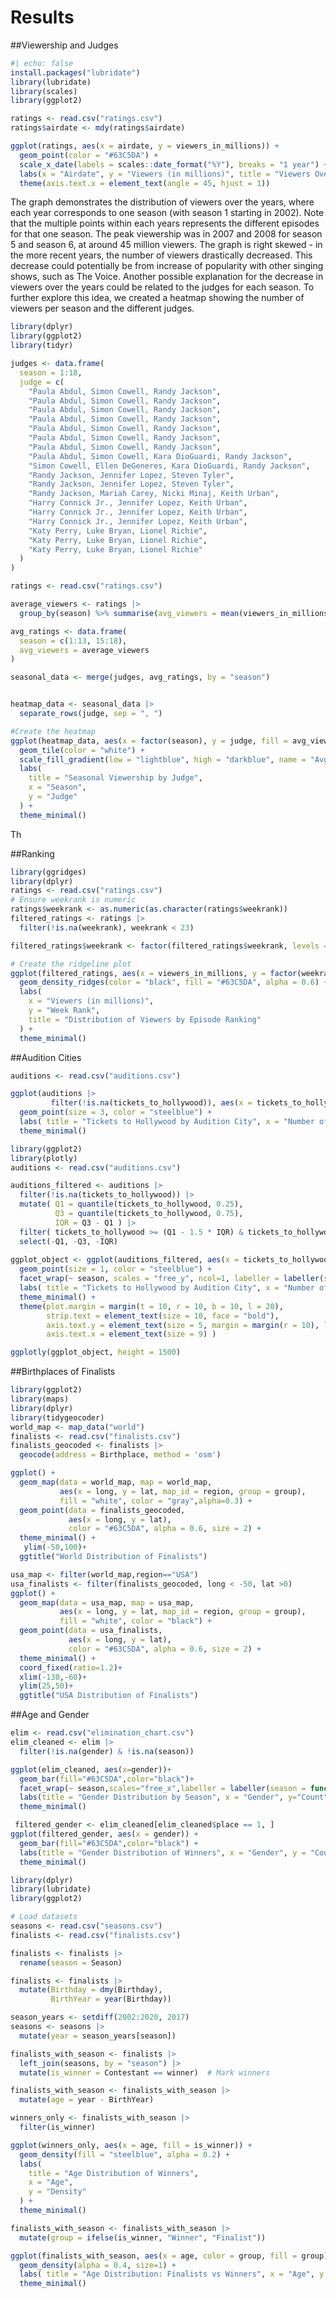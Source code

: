 # Results

##Viewership and Judges

```r
#| echo: false
install.packages("lubridate")
library(lubridate)
library(scales)
library(ggplot2)

ratings <- read.csv("ratings.csv")
ratings$airdate <- mdy(ratings$airdate) 

ggplot(ratings, aes(x = airdate, y = viewers_in_millions)) + 
  geom_point(color = "#63C5DA") + 
  scale_x_date(labels = scales::date_format("%Y"), breaks = "1 year") + 
  labs(x = "Airdate", y = "Viewers (in millions)", title = "Viewers Over Time") + 
  theme(axis.text.x = element_text(angle = 45, hjust = 1))
```
The graph demonstrates the distribution of viewers over the years, where each year corresponds to one season (with season 1 starting in 2002). Note that the multiple points within each years represents the different episodes for that one season. The peak viewership was in 2007 and 2008 for season 5 and season 6, at around 45 million viewers. The graph is right skewed - in the more recent years, the number of viewers drastically decreased. This decrease could potentially be from increase of popularity with other singing shows, such as The Voice. Another possible explanation for the decrease in viewers over the years could be related to the judges for each season. To further explore this idea, we created a heatmap showing the number of viewers per season and the different judges.  

```r
library(dplyr)
library(ggplot2)
library(tidyr)

judges <- data.frame(
  season = 1:18,
  judge = c(
    "Paula Abdul, Simon Cowell, Randy Jackson",
    "Paula Abdul, Simon Cowell, Randy Jackson",
    "Paula Abdul, Simon Cowell, Randy Jackson",
    "Paula Abdul, Simon Cowell, Randy Jackson",
    "Paula Abdul, Simon Cowell, Randy Jackson",
    "Paula Abdul, Simon Cowell, Randy Jackson",
    "Paula Abdul, Simon Cowell, Randy Jackson",
    "Paula Abdul, Simon Cowell, Kara DioGuardi, Randy Jackson",
    "Simon Cowell, Ellen DeGeneres, Kara DioGuardi, Randy Jackson",
    "Randy Jackson, Jennifer Lopez, Steven Tyler",
    "Randy Jackson, Jennifer Lopez, Steven Tyler",
    "Randy Jackson, Mariah Carey, Nicki Minaj, Keith Urban",
    "Harry Connick Jr., Jennifer Lopez, Keith Urban",
    "Harry Connick Jr., Jennifer Lopez, Keith Urban",
    "Harry Connick Jr., Jennifer Lopez, Keith Urban",
    "Katy Perry, Luke Bryan, Lionel Richie",
    "Katy Perry, Luke Bryan, Lionel Richie",
    "Katy Perry, Luke Bryan, Lionel Richie"
  )
)

ratings <- read.csv("ratings.csv")

average_viewers <- ratings |>
  group_by(season) %>% summarise(avg_viewers = mean(viewers_in_millions, na.rm = TRUE))

avg_ratings <- data.frame(
  season = c(1:13, 15:18),
  avg_viewers = average_viewers
)

seasonal_data <- merge(judges, avg_ratings, by = "season")


heatmap_data <- seasonal_data |>
  separate_rows(judge, sep = ", ")  

#Create the heatmap
ggplot(heatmap_data, aes(x = factor(season), y = judge, fill = avg_viewers.avg_viewers)) +
  geom_tile(color = "white") +
  scale_fill_gradient(low = "lightblue", high = "darkblue", name = "Avg Viewers\n(Millions)") +
  labs(
    title = "Seasonal Viewership by Judge",
    x = "Season",
    y = "Judge"
  ) +
  theme_minimal()
```
Th

##Ranking
```r
library(ggridges)
library(dplyr)
ratings <- read.csv("ratings.csv")
# Ensure weekrank is numeric
ratings$weekrank <- as.numeric(as.character(ratings$weekrank))
filtered_ratings <- ratings |>
  filter(!is.na(weekrank), weekrank < 23)

filtered_ratings$weekrank <- factor(filtered_ratings$weekrank, levels = rev(sort(unique(filtered_ratings$weekrank))))

# Create the ridgeline plot
ggplot(filtered_ratings, aes(x = viewers_in_millions, y = factor(weekrank))) +
  geom_density_ridges(color = "black", fill = "#63C5DA", alpha = 0.6) +
  labs(
    x = "Viewers (in millions)",
    y = "Week Rank",
    title = "Distribution of Viewers by Episode Ranking"
  ) +
  theme_minimal()

```

##Audition Cities
```r
auditions <- read.csv("auditions.csv")

ggplot(auditions |>
         filter(!is.na(tickets_to_hollywood)), aes(x = tickets_to_hollywood, y = reorder(audition_city, tickets_to_hollywood, FUN = function(x) length(x)))) + 
  geom_point(size = 3, color = "steelblue") + 
  labs( title = "Tickets to Hollywood by Audition City", x = "Number of Tickets to Hollywood", y = "Audition City" ) + 
  theme_minimal()

```

```r
library(ggplot2)
library(plotly)
auditions <- read.csv("auditions.csv")

auditions_filtered <- auditions |>
  filter(!is.na(tickets_to_hollywood)) |>
  mutate( Q1 = quantile(tickets_to_hollywood, 0.25), 
          Q3 = quantile(tickets_to_hollywood, 0.75), 
          IQR = Q3 - Q1 ) |>
  filter( tickets_to_hollywood >= (Q1 - 1.5 * IQR) & tickets_to_hollywood <= (Q3 + 1.5 * IQR)) |>
  select(-Q1, -Q3, -IQR)
                                   
ggplot_object <- ggplot(auditions_filtered, aes(x = tickets_to_hollywood, y = reorder(audition_city, tickets_to_hollywood, FUN = function(x) length(x)))) + 
  geom_point(size = 1, color = "steelblue") + 
  facet_wrap(~ season, scales = "free_y", ncol=1, labeller = labeller(season = function(x) paste("Season", x))) +
  labs( title = "Tickets to Hollywood by Audition City", x = "Number of Tickets to Hollywood", y = "Audition City" ) + 
  theme_minimal() + 
  theme(plot.margin = margin(t = 10, r = 10, b = 10, l = 20),
        strip.text = element_text(size = 10, face = "bold"),
        axis.text.y = element_text(size = 5, margin = margin(r = 10), lineheight = 2), 
        axis.text.x = element_text(size = 9) ) 

ggplotly(ggplot_object, height = 1500)

```

##Birthplaces of Finalists

```r
library(ggplot2)
library(maps)
library(dplyr)
library(tidygeocoder)
world_map <- map_data("world")
finalists <- read.csv("finalists.csv")
finalists_geocoded <- finalists |>
  geocode(address = Birthplace, method = 'osm')

ggplot() + 
  geom_map(data = world_map, map = world_map, 
           aes(x = long, y = lat, map_id = region, group = group), 
           fill = "white", color = "gray",alpha=0.3) + 
  geom_point(data = finalists_geocoded, 
             aes(x = long, y = lat), 
             color = "#63C5DA", alpha = 0.6, size = 2) + 
  theme_minimal() + 
   ylim(-50,100)+
  ggtitle("World Distribution of Finalists")
```
```r
usa_map <- filter(world_map,region=="USA")
usa_finalists <- filter(finalists_geocoded, long < -50, lat >0)
ggplot() + 
  geom_map(data = usa_map, map = usa_map, 
           aes(x = long, y = lat, map_id = region, group = group), 
           fill = "white", color = "black") + 
  geom_point(data = usa_finalists, 
             aes(x = long, y = lat), 
             color = "#63C5DA", alpha = 0.6, size = 2) + 
  theme_minimal() + 
  coord_fixed(ratio=1.2)+
  xlim(-130,-60)+
  ylim(25,50)+
  ggtitle("USA Distribution of Finalists")
```

##Age and Gender

```r
elim <- read.csv("elimination_chart.csv")
elim_cleaned <- elim |>
  filter(!is.na(gender) & !is.na(season))

ggplot(elim_cleaned, aes(x=gender))+
  geom_bar(fill="#63C5DA",color="black")+
  facet_wrap(~ season,scales="free_x",labeller = labeller(season = function(x) paste("Season", x)))+
  labs(title = "Gender Distribution by Season", x = "Gender", y="Count")+
  theme_minimal()
```


```r
 filtered_gender <- elim_cleaned[elim_cleaned$place == 1, ] 
ggplot(filtered_gender, aes(x = gender)) + 
  geom_bar(fill="#63C5DA",color="black") + 
  labs(title = "Gender Distribution of Winners", x = "Gender", y = "Count") + 
  theme_minimal()
```


```r
library(dplyr)
library(lubridate)
library(ggplot2)

# Load datasets
seasons <- read.csv("seasons.csv")       
finalists <- read.csv("finalists.csv")   

finalists <- finalists |>
  rename(season = Season)

finalists <- finalists |>
  mutate(Birthday = dmy(Birthday),            
         BirthYear = year(Birthday))           

season_years <- setdiff(2002:2020, 2017)
seasons <- seasons |>
  mutate(year = season_years[season])

finalists_with_season <- finalists |>
  left_join(seasons, by = "season") |>
  mutate(is_winner = Contestant == winner)  # Mark winners

finalists_with_season <- finalists_with_season |>
  mutate(age = year - BirthYear)

winners_only <- finalists_with_season |>
  filter(is_winner)

ggplot(winners_only, aes(x = age, fill = is_winner)) +
  geom_density(fill = "steelblue", alpha = 0.2) +
  labs(
    title = "Age Distribution of Winners",
    x = "Age",
    y = "Density"
  ) +
  theme_minimal()

```


```r
finalists_with_season <- finalists_with_season |>
  mutate(group = ifelse(is_winner, "Winner", "Finalist")) 

ggplot(finalists_with_season, aes(x = age, color = group, fill = group)) + 
  geom_density(alpha = 0.4, size=1) + 
  labs( title = "Age Distribution: Finalists vs Winners", x = "Age", y = "Density" ) + scale_color_manual(values = c("Finalist" = "darkblue", "Winner" = "lavender")) + scale_fill_manual(values = c("Finalist" = "darkblue", "Winner" = "lavender")) +
  theme_minimal()
```



